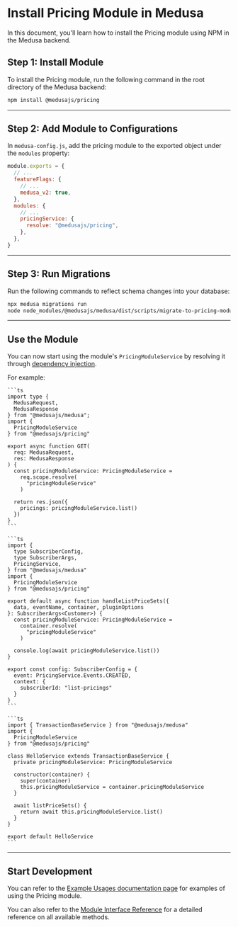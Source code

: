 
# Install Pricing Module in Medusa

In this document, you'll learn how to install the Pricing module using NPM in the Medusa backend.

## Step 1: Install Module

To install the Pricing module, run the following command in the root directory of the Medusa backend:

```bash npm2yarn
npm install @medusajs/pricing
```

---

## Step 2: Add Module to Configurations

In `medusa-config.js`, add the pricing module to the exported object under the `modules` property:

```js title=medusa-config.js
module.exports = {
  // ...
  featureFlags: {
    // ...
    medusa_v2: true,
  },
  modules: {
    // ...
    pricingService: {
      resolve: "@medusajs/pricing",
    },
  },
}
```

---

## Step 3: Run Migrations

Run the following commands to reflect schema changes into your database:

```bash
npx medusa migrations run
node node_modules/@medusajs/medusa/dist/scripts/migrate-to-pricing-module.js
```

---

## Use the Module

You can now start using the module's `PricingModuleService` by resolving it through [dependency injection](../../development/fundamentals/dependency-injection.md).

For example:

<Tabs groupId="resource-type" isCodeTabs={true}>
  <TabItem value="api-route" label="API Route" attributes={{
    title: "src/api/store/custom/route.ts"
  }} default>

    ```ts
    import type { 
      MedusaRequest, 
      MedusaResponse
    } from "@medusajs/medusa";
    import { 
      PricingModuleService
    } from "@medusajs/pricing"

    export async function GET(
      req: MedusaRequest, 
      res: MedusaResponse
    ) {
      const pricingModuleService: PricingModuleService = 
        req.scope.resolve(
          "pricingModuleService"
        )

      return res.json({
        pricings: pricingModuleService.list()
      })
    }
    ```

  </TabItem>
  <TabItem value="subscribers" label="Subscribers" attributes={{
    title: "src/subscribers/create-customer.ts"
  }}>

    ```ts
    import { 
      type SubscriberConfig, 
      type SubscriberArgs,
      PricingService,
    } from "@medusajs/medusa"
    import { 
      PricingModuleService
    } from "@medusajs/pricing"

    export default async function handleListPriceSets({ 
      data, eventName, container, pluginOptions 
    }: SubscriberArgs<Customer>) {
      const pricingModuleService: PricingModuleService = 
        container.resolve(
          "pricingModuleService"
        )

      console.log(await pricingModuleService.list())
    }

    export const config: SubscriberConfig = {
      event: PricingService.Events.CREATED,
      context: {
        subscriberId: "list-pricings"
      }
    }
    ```

  </TabItem>
  <TabItem value="service" label="Service" attributes={{
    title: "src/service/hello.ts"
  }}>

    ```ts
    import { TransactionBaseService } from "@medusajs/medusa"
    import { 
      PricingModuleService
    } from "@medusajs/pricing"

    class HelloService extends TransactionBaseService {
      private pricingModuleService: PricingModuleService

      constructor(container) {
        super(container)
        this.pricingModuleService = container.pricingModuleService
      }

      await listPriceSets() {
        return await this.pricingModuleService.list()
      }
    }

    export default HelloService
    ```

  </TabItem>
</Tabs>

---

## Start Development

You can refer to the [Example Usages documentation page](./examples.mdx) for examples of using the Pricing module.

You can also refer to the [Module Interface Reference](../../references/pricing/interfaces/IPricingModuleService.mdx) for a detailed reference on all available methods.
